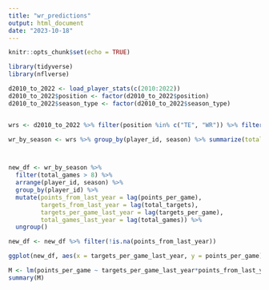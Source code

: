```yaml
---
title: "wr_predictions"
output: html_document
date: "2023-10-18"
---
```


```r
knitr::opts_chunk$set(echo = TRUE)
```


```r
library(tidyverse)
library(nflverse)
```


```r
d2010_to_2022 <- load_player_stats(c(2010:2022))
d2010_to_2022$position <- factor(d2010_to_2022$position)
d2010_to_2022$season_type <- factor(d2010_to_2022$season_type)


wrs <- d2010_to_2022 %>% filter(position %in% c("TE", "WR")) %>% filter(season_type == "REG") %>% select(player_id, player_name, recent_team, season, week, receptions, targets, receiving_yards, receiving_tds, receiving_fumbles_lost, receiving_air_yards, receiving_yards_after_catch, target_share, fantasy_points_ppr)

wr_by_season <- wrs %>% group_by(player_id, season) %>% summarize(total_pts = sum(fantasy_points_ppr), total_games = n(), points_per_game = total_pts / total_games, total_targets = sum(targets), targets_per_game = total_targets / total_games)




```


```r

new_df <- wr_by_season %>%
  filter(total_games > 8) %>% 
  arrange(player_id, season) %>%
  group_by(player_id) %>%
  mutate(points_from_last_year = lag(points_per_game),
         targets_from_last_year = lag(total_targets),
         targets_per_game_last_year = lag(targets_per_game),
         total_games_last_year = lag(total_games)) %>%
  ungroup()

new_df <- new_df %>% filter(!is.na(points_from_last_year))

ggplot(new_df, aes(x = targets_per_game_last_year, y = points_per_game)) + geom_point() + geom_smooth(method = "lm", se = F)

M <- lm(points_per_game ~ targets_per_game_last_year*points_from_last_year+total_games, data = new_df)
summary(M)

```

